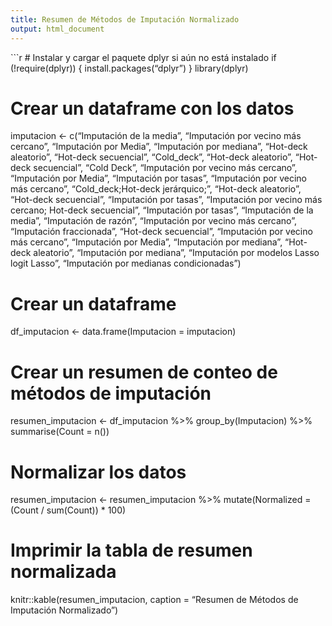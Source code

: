 ```yaml
---
title: Resumen de Métodos de Imputación Normalizado
output: html_document
---
```


```r
# Instalar y cargar el paquete dplyr si aún no está instalado
if (!require(dplyr)) {
  install.packages("dplyr")
}
library(dplyr)

# Crear un dataframe con los datos
imputacion <- c("Imputación de la media", "Imputación por vecino más cercano", "Imputación por Media",
                "Imputación por mediana", "Hot-deck aleatorio", "Hot-deck secuencial", "Cold_deck",
                "Hot-deck aleatorio", "Hot-deck secuencial", "Cold Deck", "Imputación por vecino más cercano",
                "Imputación por Media", "Imputación por tasas", "Imputación por vecino más cercano",
                "Cold_deck;Hot-deck jerárquico;", "Hot-deck aleatorio", "Hot-deck secuencial", "Imputación por tasas",
                "Imputación por vecino más cercano; Hot-deck secuencial", "Imputación por tasas", "Imputación de la media",
                "Imputación de razón", "Imputación por vecino más cercano", "Imputación fraccionada", "Hot-deck secuencial",
                "Imputación por vecino más cercano", "Imputación por Media", "Imputación por mediana",
                "Hot-deck aleatorio", "Imputación por mediana", "Imputación por modelos Lasso logit Lasso", "Imputación por medianas condicionadas")

# Crear un dataframe
df_imputacion <- data.frame(Imputacion = imputacion)

# Crear un resumen de conteo de métodos de imputación
resumen_imputacion <- df_imputacion %>%
  group_by(Imputacion) %>%
  summarise(Count = n())

# Normalizar los datos
resumen_imputacion <- resumen_imputacion %>%
  mutate(Normalized = (Count / sum(Count)) * 100)

# Imprimir la tabla de resumen normalizada
knitr::kable(resumen_imputacion, caption = "Resumen de Métodos de Imputación Normalizado")
